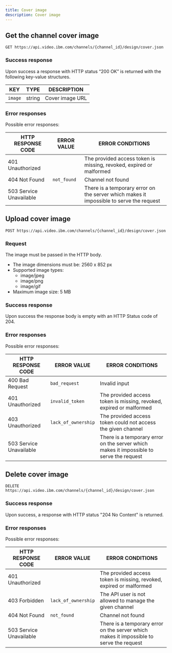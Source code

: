 ```yaml
---
title: Cover image
description: Cover image
---
```


## Get the channel cover image

```
GET https://api.video.ibm.com/channels/{channel_id}/design/cover.json
```

### Success response

Upon success a response with HTTP status “200 OK” is returned with the following key-value structures.

| KEY     | TYPE   | DESCRIPTION     |
| ------- | ------ | --------------- |
| `image` | string | Cover image URL |

### Error responses

Possible error responses:

| HTTP RESPONSE CODE      | ERROR VALUE | ERROR CONDITIONS                                                                        |
| ----------------------- | ----------- | --------------------------------------------------------------------------------------- |
| 401 Unauthorized        |             | The provided access token is missing, revoked, expired or malformed                     |
| 404 Not Found           | `not_found` | Channel not found                                                                       |
| 503 Service Unavailable |             | There is a temporary error on the server which makes it impossible to serve the request |

## Upload cover image

```
POST https://api.video.ibm.com/channels/{channel_id}/design/cover.json
```

### Request

The image must be passed in the HTTP body.

- The image dimensions must be: 2560 x 852 px
- Supported image types:
	- image/jpeg
	- image/png
	- image/gif
- Maximum image size: 5 MB


### Success response

Upon success the response body is empty with an HTTP Status code of 204.

### Error responses

Possible error responses:

| HTTP RESPONSE CODE      | ERROR VALUE         | ERROR CONDITIONS                                                                        |
| ----------------------- | ------------------- | --------------------------------------------------------------------------------------- |
| 400 Bad Request         | `bad_request`       | Invalid input                                                                           |
| 401 Unauthorized        | `invalid_token`     | The provided access token is missing, revoked, expired or malformed                     |
| 403 Unauthorized        | `lack_of_ownership` | The provided access token could not access the given channel                            |
| 503 Service Unavailable |                     | There is a temporary error on the server which makes it impossible to serve the request |

## Delete cover image

```
DELETE https://api.video.ibm.com/channels/{channel_id}/design/cover.json
```

### Success response

Upon success, a response with HTTP status "204 No Content" is returned.

### Error responses

Possible error responses:

| HTTP RESPONSE CODE      | ERROR VALUE         | ERROR CONDITIONS                                                                        |
| ----------------------- | ------------------- | --------------------------------------------------------------------------------------- |
| 401 Unauthorized        |                     | The provided access token is missing, revoked, expired or malformed                     |
| 403 Forbidden           | `lack_of_ownership` | The API user is not allowed to manage the given channel                                 |
| 404 Not Found           | `not_found`         | Channel not found                                                                       |
| 503 Service Unavailable |                     | There is a temporary error on the server which makes it impossible to serve the request |
